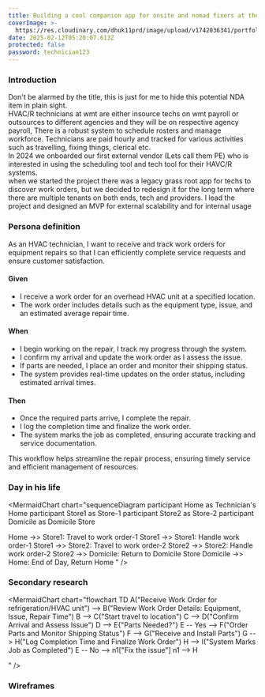 ```yaml
---
title: Building a cool companion app for onsite and nomad fixers at the retail titan
coverImage: >-
  https://res.cloudinary.com/dhuk11prd/image/upload/v1742036341/portfolio-tina/technician%20app/Technician_xoxyxd.jpg
date: 2025-02-12T05:20:07.613Z
protected: false
password: technician123
---
```


### Introduction

Don't be alarmed by the title, this is just for me to hide this potential NDA item in plain sight. \
HVAC/R technicians at wmt are either insource techs on wmt payroll or outsources to different agencies and they will be on respective agency payroll, There is a robust system to schedule rosters and manage workforce. Technicians are paid hourly and tracked for various activities such as travelling, fixing things, clerical etc. \
In 2024 we onboarded our first external vendor (Lets call them PE) who is interested in using the scheduling tool and tech tool for their HAVC/R systems. \
when we started the project there was a legacy grass root app for techs to discover work orders, but we decided to redesign it for the long term where there are multiple tenants on both ends, tech and providers. I lead the project and designed an MVP for external scalability and for internal usage

### Persona definition

As an HVAC technician, I want to receive and track work orders for equipment repairs so that I can efficiently complete service requests and ensure customer satisfaction.

#### Given

* I receive a work order for an overhead HVAC unit at a specified location.
* The work order includes details such as the equipment type, issue, and an estimated average repair time.

#### When

* I begin working on the repair, I track my progress through the system.
* I confirm my arrival and update the work order as I assess the issue.
* If parts are needed, I place an order and monitor their shipping status.
* The system provides real-time updates on the order status, including estimated arrival times.

#### Then

* Once the required parts arrive, I complete the repair.
* I log the completion time and finalize the work order.
* The system marks the job as completed, ensuring accurate tracking and service documentation.

This workflow helps streamline the repair process, ensuring timely service and efficient management of resources.

### Day in his life

<MermaidChart
  chart="sequenceDiagram
  participant Home as Technician's Home
  participant Store1 as Store-1
  participant Store2 as Store-2
  participant Domicile as Domicile Store

  Home ->> Store1: Travel to work order-1
  Store1 ->> Store1: Handle work order-1
  Store1 ->> Store2: Travel to work order-2
  Store2 ->> Store2: Handle work order-2
  Store2 ->> Domicile: Return to Domicile Store
  Domicile ->> Home: End of Day, Return Home
  "
/>

### &#x20;Secondary research

<MermaidChart
  chart="flowchart TD
  A(&#x22;Receive Work Order for refrigeration/HVAC unit&#x22;) --> B(&#x22;Review Work Order Details: Equipment, Issue, Repair Time&#x22;)
  B --> C(&#x22;Start travel to location&#x22;)
  C --> D(&#x22;Confirm Arrival and Assess Issue&#x22;)
  D --> E{&#x22;Parts Needed?&#x22;}
  E -- Yes --> F(&#x22;Order Parts and Monitor Shipping Status&#x22;)
  F --> G(&#x22;Receive and Install Parts&#x22;)
  G --> H(&#x22;Log Completion Time and Finalize Work Order&#x22;)
  H --> I(&#x22;System Marks Job as Completed&#x22;)
  E -- No --> n1[&#x22;Fix the issue&#x22;]
  n1 --> H

  "
/>

### Wireframes

<FigmaPrototype url="https://embed.figma.com/proto/yctcrUTVmB4qXCpr1PG50j/FM-app---externalisation?page-id=0%3A1&node-id=1-4315&viewport=462%2C156%2C0.26&scaling=scale-down&content-scaling=fixed&starting-point-node-id=1%3A4315&show-proto-sidebar=0&hide-ui=true&embed-host=share" height="1000" />
